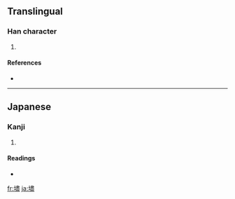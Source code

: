 ==Translingual==

===Han character===
{{Han char|rn=32|rad=土|as=14|sn=17|four=|canj=土中一廿 (GLMT)}}

# {{defn|Han|sort=土14}}

====References====
* {{Han ref|kx=0241.211|hdz=10497.111|uh=58D7|ud=22743}}

----

==Japanese==

===Kanji===
{{ja-kanji|grade=|rs=土14}}

# {{defn|Japanese}}

====Readings====
* {{ja-readings|on=|kun=[[まま]] (mama)}}

[[fr:壗]]
[[ja:壗]]